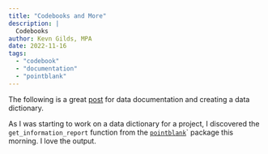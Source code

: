 ```yaml
---
title: "Codebooks and More"
description: |
  Codebooks
author: Kevn Gilds, MPA
date: 2022-11-16
tags: 
  - "codebook"
  - "documentation"
  - "pointblank"
---
```


The following is a great [post](https://cghlewis.com/blog/data_dictionary/) for data documentation and creating a data dictionary.

As I was starting to work on a data dictionary for a project, I discovered the `get_information_report` function from the [`pointblank`](https://rich-iannone.github.io/pointblank/reference/get_informant_report.html)\` package this morning. I love the output.
